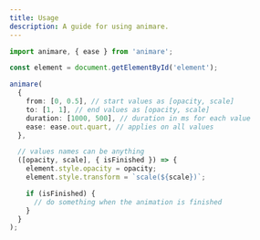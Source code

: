 ```yaml
---
title: Usage
description: A guide for using animare.
---
```


```ts 
import animare, { ease } from 'animare';

const element = document.getElementById('element');

animare(
  {
    from: [0, 0.5], // start values as [opacity, scale]
    to: [1, 1], // end values as [opacity, scale]
    duration: [1000, 500], // duration in ms for each value
    ease: ease.out.quart, // applies on all values
  },

  // values names can be anything
  ([opacity, scale], { isFinished }) => {
    element.style.opacity = opacity;
    element.style.transform = `scale(${scale})`;

    if (isFinished) {
      // do something when the animation is finished
    }
  }
);
```